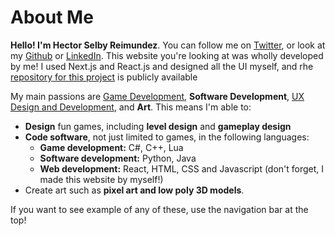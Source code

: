 
# About Me

**Hello! I'm Hector Selby Reimundez**. You can follow me on [Twitter](https://x.com/Platymek),
or look at my [Github](https://github.com)
or [LinkedIn](https://www.linkedin.com/in/hector-selby-reimundez-7a5546187/).
This website you're looking at was wholly developed by me!
I used Next.js and React.js and designed all the UI myself, 
and rhe [repository for this project](https://github.com/Platymek/PortfolioWebsite) is publicly available

My main passions are [Game Development](/Games), **Software Development**, [UX Design and Development](/UX), and **Art**.
This means I'm able to:

- **Design** fun games, including **level design** and **gameplay design**
- **Code software**, not just limited to games, in the following languages:
    - **Game development:** C\#, C++, Lua
    - **Software development:** Python, Java
    - **Web development:** React, HTML, CSS and Javascript (don't forget, I made this website by myself!)
- Create art such as **pixel art and low poly 3D models**.

If you want to see example of any of these, use the navigation bar at the top!

